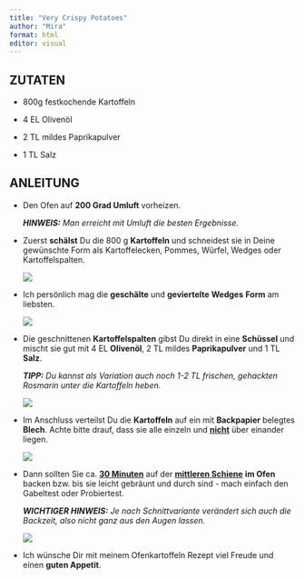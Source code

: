 ```yaml
---
title: "Very Crispy Potatoes"
author: "Mira"
format: html
editor: visual
---
```


## ZUTATEN

-   800g festkochende Kartoffeln

-   4 EL Olivenöl

-   2 TL mildes Paprikapulver

-   1 TL Salz

## ANLEITUNG

-   Den Ofen auf **200 Grad Umluft** vorheizen. 

    ***HINWEIS:** Man erreicht mit Umluft die besten Ergebnisse.*

-   Zuerst **schälst** Du die 800 g **Kartoffeln** und schneidest sie in Deine gewünschte Form als Kartoffelecken, Pommes, Würfel, Wedges oder Kartoffelspalten.

    ![](https://emmikochteinfach.de/wp-content/uploads/2022/11/Ablauf-Knusprige-Ofenkartoffeln-%E2%80%93-Kartoffel-Wedges-4.jpg)

-   Ich persönlich mag die **geschälte** und **geviertelte** **Wedges** **Form** am liebsten.

    ![](https://emmikochteinfach.de/wp-content/uploads/2022/11/Ablauf-Knusprige-Ofenkartoffeln-%E2%80%93-Kartoffel-Wedges-5.jpg)

-   Die geschnittenen **Kartoffelspalten** gibst Du direkt in eine **Schüssel** und mischt sie gut mit 4 EL **Olivenöl**, 2 TL mildes **Paprikapulver** und 1 TL **Salz**. 

    ***TIPP:** Du kannst als Variation auch noch 1-2 TL frischen, gehackten Rosmarin unter die Kartoffeln heben.*

    ![](https://emmikochteinfach.de/wp-content/uploads/2022/11/Ablauf-Knusprige-Ofenkartoffeln-%E2%80%93-Kartoffel-Wedges-3.jpg)

-   Im Anschluss verteilst Du die **Kartoffeln** auf ein mit **Backpapier** belegtes **Blech**. Achte bitte drauf, dass sie alle einzeln und [**nicht**]{.underline} über einander liegen.

    ![](https://emmikochteinfach.de/wp-content/uploads/2022/11/Ablauf-Knusprige-Ofenkartoffeln-%E2%80%93-Kartoffel-Wedges-1.jpg)

-   Dann sollten Sie ca. [**30 Minuten**]{.underline} auf der [**mittleren Schiene**]{.underline} **im Ofen** backen bzw. bis sie leicht gebräunt und durch sind - mach einfach den Gabeltest oder Probiertest.

    ***WICHTIGER HINWEIS:** Je nach Schnittvariante verändert sich auch die Backzeit, also nicht ganz aus den Augen lassen.*

    ![](https://emmikochteinfach.de/wp-content/uploads/2022/11/Ablauf-Knusprige-Ofenkartoffeln-%E2%80%93-Kartoffel-Wedges-10.jpg)

-   Ich wünsche Dir mit meinem Ofenkartoffeln Rezept viel Freude und einen **guten Appetit**.
